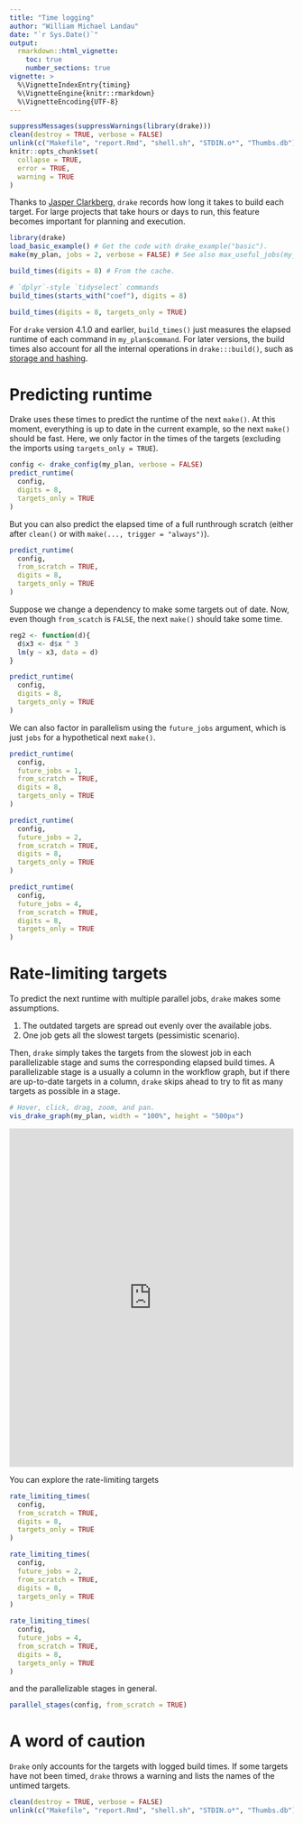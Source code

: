 ```yaml
---
title: "Time logging"
author: "William Michael Landau"
date: "`r Sys.Date()`"
output:
  rmarkdown::html_vignette:
    toc: true
    number_sections: true
vignette: >
  %\VignetteIndexEntry{timing}
  %\VignetteEngine{knitr::rmarkdown}
  %\VignetteEncoding{UTF-8}
---
```


```r
suppressMessages(suppressWarnings(library(drake)))
clean(destroy = TRUE, verbose = FALSE)
unlink(c("Makefile", "report.Rmd", "shell.sh", "STDIN.o*", "Thumbs.db"))
knitr::opts_chunk$set(
  collapse = TRUE,
  error = TRUE,
  warning = TRUE
)
```

Thanks to [Jasper Clarkberg](https://github.com/dapperjapper), `drake` records how long it takes to build each target. For large projects that take hours or days to run, this feature becomes important for planning and execution.

```r
library(drake)
load_basic_example() # Get the code with drake_example("basic").
make(my_plan, jobs = 2, verbose = FALSE) # See also max_useful_jobs(my_plan).

build_times(digits = 8) # From the cache.

# `dplyr`-style `tidyselect` commands
build_times(starts_with("coef"), digits = 8)

build_times(digits = 8, targets_only = TRUE)
```

For `drake` version 4.1.0 and earlier, `build_times()` just measures the elapsed runtime of each command in `my_plan$command`. For later versions, the build times also account for all the internal operations in `drake:::build()`, such as [storage and hashing](https://github.com/ropensci/drake/blob/master/vignettes/storage.Rmd).

# Predicting runtime

Drake uses these times to predict the runtime of the next `make()`. At this moment, everything is up to date in the current example, so the next `make()` should be fast. Here, we only factor in the times of the targets (excluding the imports using `targets_only = TRUE`).

```r
config <- drake_config(my_plan, verbose = FALSE)
predict_runtime(
  config,
  digits = 8,
  targets_only = TRUE
)
```

But you can also predict the elapsed time of a full runthrough scratch (either after `clean()` or with `make(..., trigger = "always")`).

```r
predict_runtime(
  config,
  from_scratch = TRUE,
  digits = 8,
  targets_only = TRUE
)
```

Suppose we change a dependency to make some targets out of date. Now, even though `from_scatch` is `FALSE`, the next `make()` should take some time.

```r
reg2 <- function(d){
  d$x3 <- d$x ^ 3
  lm(y ~ x3, data = d)
}

predict_runtime(
  config,
  digits = 8,
  targets_only = TRUE
)
```

We can also factor in parallelism using the `future_jobs` argument, which is just `jobs` for a hypothetical next `make()`.

```r
predict_runtime(
  config,
  future_jobs = 1,
  from_scratch = TRUE,
  digits = 8,
  targets_only = TRUE
)

predict_runtime(
  config,
  future_jobs = 2,
  from_scratch = TRUE,
  digits = 8,
  targets_only = TRUE
)

predict_runtime(
  config,
  future_jobs = 4,
  from_scratch = TRUE,
  digits = 8,
  targets_only = TRUE
)
```

# Rate-limiting targets

To predict the next runtime with multiple parallel jobs, `drake` makes some assumptions.

1. The outdated targets are spread out evenly over the available jobs.
1. One job gets all the slowest targets (pessimistic scenario).

Then, `drake` simply takes the targets from the slowest job in each parallelizable stage and sums the corresponding elapsed build times. A parallelizable stage is a usually a column in the workflow graph, but if there are up-to-date targets in a column, `drake` skips ahead to try to fit as many targets as possible in a stage.

```r
# Hover, click, drag, zoom, and pan.
vis_drake_graph(my_plan, width = "100%", height = "500px")
```

<iframe
src = "https://cdn.rawgit.com/ropensci/drake/ddefa828/images/reg2.html"
width = "100%" height = "600px" allowtransparency="true" 
style="border: none; box-shadow: none">
</iframe>

You can explore the rate-limiting targets

```r
rate_limiting_times(
  config,
  from_scratch = TRUE,
  digits = 8,
  targets_only = TRUE
)

rate_limiting_times(
  config,
  future_jobs = 2,
  from_scratch = TRUE,
  digits = 8,
  targets_only = TRUE
)

rate_limiting_times(
  config,
  future_jobs = 4,
  from_scratch = TRUE,
  digits = 8,
  targets_only = TRUE
)
```

and the parallelizable stages in general.

```r
parallel_stages(config, from_scratch = TRUE)
```

# A word of caution

`Drake` only accounts for the targets with logged build times. If some targets have not been timed, `drake` throws a warning and lists the names of the untimed targets.

```r
clean(destroy = TRUE, verbose = FALSE)
unlink(c("Makefile", "report.Rmd", "shell.sh", "STDIN.o*", "Thumbs.db"))
```
